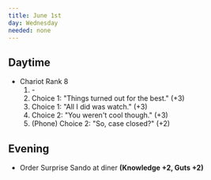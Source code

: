 ```yaml
---
title: June 1st
day: Wednesday
needed: none
---
```


## Daytime
- Chariot Rank 8
    1. \-
    1. Choice 1: "Things turned out for the best." (+3)
    1. Choice 1: "All I did was watch." (+3)
    1. Choice 2: "You weren't cool though." (+3)
    1. (Phone) Choice 2: "So, case closed?" (+2)

## Evening
- Order Surprise Sando at diner **(Knowledge +2, Guts +2)**